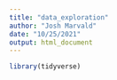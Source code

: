 ```yaml
---
title: "data_exploration"
author: "Josh Marvald"
date: "10/25/2021"
output: html_document
---
```


```r
library(tidyverse)
```



